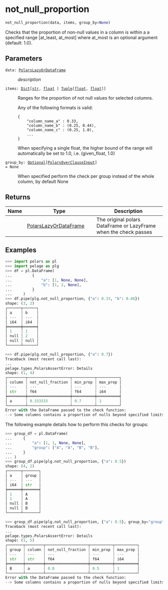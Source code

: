 # not_null_proportion { #pelage.not_null_proportion }

```python
not_null_proportion(data, items, group_by=None)
```

Checks that the proportion of non-null values in a column is within a
a specified range [at_least, at_most] where at_most is an optional argument
(default: 1.0).

## Parameters {.doc-section .doc-section-parameters}

<code><span class="parameter-name">data</span><span class="parameter-annotation-sep">:</span> <span class="parameter-annotation">[PolarsLazyOrDataFrame](`pelage.types.PolarsLazyOrDataFrame`)</span></code>

:   _description_

<code><span class="parameter-name">items</span><span class="parameter-annotation-sep">:</span> <span class="parameter-annotation">[Dict](`typing.Dict`)\[[str](`str`), [float](`float`) \| [Tuple](`typing.Tuple`)\[[float](`float`), [float](`float`)\]\]</span></code>

:   Ranges for the proportion of not null values for selected columns.

    Any of the following formats is valid:
    ```
    {
        "column_name_a" : 0.33,
        "column_name_b" : (0.25, 0.44),
        "column_name_c" : (0.25, 1.0),
        ...
    }
    ```
    When specifying a single float, the higher bound of the range will automatically
    be set to 1.0, i.e. (given_float, 1.0)

<code><span class="parameter-name">group_by</span><span class="parameter-annotation-sep">:</span> <span class="parameter-annotation">[Optional](`typing.Optional`)\[[PolarsOverClauseInput](`pelage.types.PolarsOverClauseInput`)\]</span> <span class="parameter-default-sep">=</span> <span class="parameter-default">None</span></code>

:   When specified perform the check per group instead of the whole column,
    by default None

## Returns {.doc-section .doc-section-returns}

| Name   | Type                                                          | Description                                                      |
|--------|---------------------------------------------------------------|------------------------------------------------------------------|
|        | [PolarsLazyOrDataFrame](`pelage.types.PolarsLazyOrDataFrame`) | The original polars DataFrame or LazyFrame when the check passes |

## Examples {.doc-section .doc-section-examples}

```python
>>> import polars as pl
>>> import pelage as plg
>>> df = pl.DataFrame(
...         {
...             "a": [1, None, None],
...             "b": [1, 2, None],
...         }
...     )
>>> df.pipe(plg.not_null_proportion, {"a": 0.33, "b": 0.66})
shape: (3, 2)
┌──────┬──────┐
│ a    ┆ b    │
│ ---  ┆ ---  │
│ i64  ┆ i64  │
╞══════╪══════╡
│ 1    ┆ 1    │
│ null ┆ 2    │
│ null ┆ null │
└──────┴──────┘
```

```python
>>> df.pipe(plg.not_null_proportion, {"a": 0.7})
Traceback (most recent call last):
...
pelage.types.PolarsAssertError: Details
shape: (1, 4)
┌────────┬───────────────────┬──────────┬──────────┐
│ column ┆ not_null_fraction ┆ min_prop ┆ max_prop │
│ ---    ┆ ---               ┆ ---      ┆ ---      │
│ str    ┆ f64               ┆ f64      ┆ i64      │
╞════════╪═══════════════════╪══════════╪══════════╡
│ a      ┆ 0.333333          ┆ 0.7      ┆ 1        │
└────────┴───────────────────┴──────────┴──────────┘
Error with the DataFrame passed to the check function:
--> Some columns contains a proportion of nulls beyond specified limits
```

The following example details how to perform this checks for groups:

```python
>>> group_df = pl.DataFrame(
...     {
...         "a": [1, 1, None, None],
...         "group": ["A", "A", "B", "B"],
...     }
... )
>>> group_df.pipe(plg.not_null_proportion, {"a": 0.5})
shape: (4, 2)
┌──────┬───────┐
│ a    ┆ group │
│ ---  ┆ ---   │
│ i64  ┆ str   │
╞══════╪═══════╡
│ 1    ┆ A     │
│ 1    ┆ A     │
│ null ┆ B     │
│ null ┆ B     │
└──────┴───────┘
```

```python
>>> group_df.pipe(plg.not_null_proportion, {"a": 0.5}, group_by="group")
Traceback (most recent call last):
...
pelage.types.PolarsAssertError: Details
shape: (1, 5)
┌───────┬────────┬───────────────────┬──────────┬──────────┐
│ group ┆ column ┆ not_null_fraction ┆ min_prop ┆ max_prop │
│ ---   ┆ ---    ┆ ---               ┆ ---      ┆ ---      │
│ str   ┆ str    ┆ f64               ┆ f64      ┆ i64      │
╞═══════╪════════╪═══════════════════╪══════════╪══════════╡
│ B     ┆ a      ┆ 0.0               ┆ 0.5      ┆ 1        │
└───────┴────────┴───────────────────┴──────────┴──────────┘
Error with the DataFrame passed to the check function:
--> Some columns contains a proportion of nulls beyond specified limits
```
